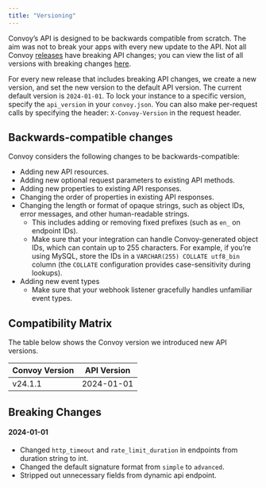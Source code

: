 ```yaml
---
title: "Versioning"
---
```


Convoy’s API is designed to be backwards compatible from scratch. The aim was not to break your apps with every new update to the API. Not all Convoy [releases](https://docs.getconvoy.io/release-notes/releases) have breaking API changes; you can view the list of all versions with breaking changes [here](#breaking-changes).

For every new release that includes breaking API changes, we create a new version, and set the new version to the default API version. The current default version is `2024-01-01`. To lock your instance to a specific version, specify the `api_version` in your `convoy.json`. You can also make per-request calls by specifying the header: `X-Convoy-Version` in the request header.


## Backwards-compatible changes
Convoy considers the following changes to be backwards-compatible:

- Adding new API resources.
- Adding new optional request parameters to existing API methods.
- Adding new properties to existing API responses.
- Changing the order of properties in existing API responses.
- Changing the length or format of opaque strings, such as object IDs, error messages, and other human-readable strings.
	- This includes adding or removing fixed prefixes (such as `en_` on endpoint IDs).
 	- Make sure that your integration can handle Convoy-generated object IDs, which can contain up to 255 characters. For example, if you’re using MySQL, store the IDs in a `VARCHAR(255) COLLATE utf8_bin` column (the `COLLATE` configuration provides case-sensitivity during lookups).
- Adding new event types
	- Make sure that your webhook listener gracefully handles unfamiliar event types.

## Compatibility Matrix 
The table below shows the Convoy version we introduced new API versions.

| Convoy Version | API Version |
|----------------|-------------|
| v24.1.1        | 2024-01-01  |


## Breaking Changes

#### 2024-01-01
- Changed `http_timeout` and `rate_limit_duration` in endpoints from duration string to int.
- Changed the default signature format from `simple` to `advanced`.
- Stripped out unnecessary fields from dynamic api endpoint.
